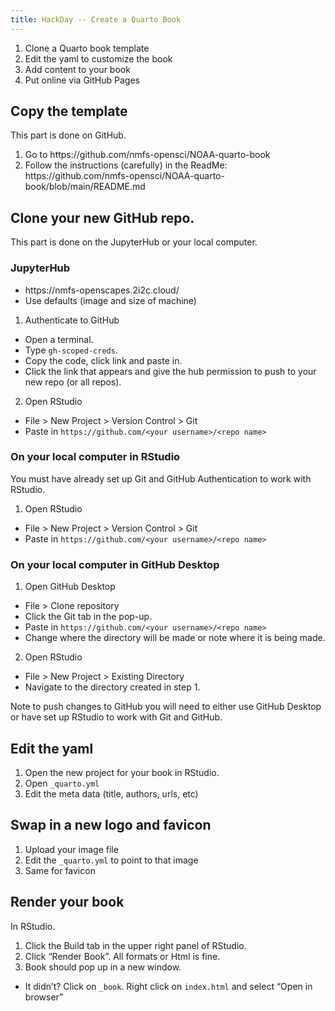 ```yaml
---
title: HackDay -- Create a Quarto Book
---
```


::: {.callout-note title="Learning Objectives"}
1.  Clone a Quarto book template
2.  Edit the yaml to customize the book
3.  Add content to your book
4.  Put online via GitHub Pages
:::

## Copy the template

This part is done on GitHub.

1. Go to https://github.com/nmfs-opensci/NOAA-quarto-book
2. Follow the instructions (carefully) in the ReadMe: https://github.com/nmfs-opensci/NOAA-quarto-book/blob/main/README.md

## Clone your new GitHub repo.

This part is done on the JupyterHub or your local computer.

### JupyterHub

* https://nmfs-openscapes.2i2c.cloud/
* Use defaults (image and size of machine)

1. Authenticate to GitHub 
  * Open a terminal. 
  * Type `gh-scoped-creds`. 
  * Copy the code, click link and paste in.
  * Click the link that appears and give the hub permission to push to your new repo (or all repos).
2. Open RStudio
  * File > New Project > Version Control > Git
  * Paste in `https://github.com/<your username>/<repo name>`
  
### On your local computer in RStudio

You must have already set up Git and GitHub Authentication to work with RStudio.

1. Open RStudio
  * File > New Project > Version Control > Git
  * Paste in `https://github.com/<your username>/<repo name>`
  
### On your local computer in GitHub Desktop

1. Open GitHub Desktop
  * File > Clone repository
  * Click the Git tab in the pop-up. 
  * Paste in `https://github.com/<your username>/<repo name>`
  * Change where the directory will be made or note where it is being made.
2. Open RStudio
  * File > New Project > Existing Directory
  * Navigate to the directory created in step 1.
  
Note to push changes to GitHub you will need to either use GitHub Desktop or have set up RStudio to work with Git and GitHub.

## Edit the yaml

1. Open the new project for your book in RStudio.
2. Open `_quarto.yml`
3. Edit the meta data (title, authors, urls, etc)

## Swap in a new logo and favicon

1. Upload your image file
2. Edit the `_quarto.yml` to point to that image
3. Same for favicon

## Render your book

In RStudio.

1. Click the Build tab in the upper right panel of RStudio.
2. Click "Render Book". All formats or Html is fine.
3. Book should pop up in a new window.
  * It didn't? Click on `_book`. Right click on `index.html` and select "Open in browser"






